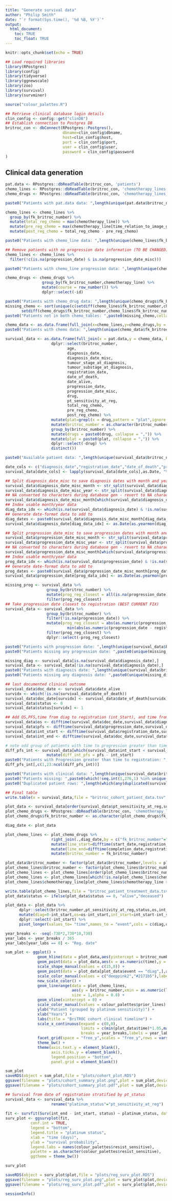 ```yaml
---
title: "Generate survival data"
author: "Philip Smith"
date: "`r format(Sys.time(), '%d %B, %Y')`"
output: 
  html_document:
    toc: TRUE
    toc_float: TRUE
---
```


```r
knitr::opts_chunk$set(echo = TRUE)
```

```r
## Load required libraries
library(RPostgres)
library(config)
library(tidyverse)
library(ggnewscale)
library(zoo)
library(survival)
library(survminer)
```

```r
source("colour_palettes.R")
```

```r
## Retrieve clinical database login details
clin_config <- config::get("clinDB")
## Establish connection to Postgres DB
britroc_con <- dbConnect(RPostgres::Postgres(),
                         dbname=clin_config$dbname,
                         host=clin_config$host,
                         port = clin_config$port,
                         user = clin_config$user,
                         password = clin_config$password
)
```

## Clinical data generation

```r
pat.data <- RPostgres::dbReadTable(britroc_con, 'patients')
chemo_lines <- RPostgres::dbReadTable(britroc_con, 'chemotherapy_lines')
chemo_drugs <- RPostgres::dbReadTable(britroc_con, 'chemotherapy_lines_drugs')
```

```r
paste0("Patients with pat.data data: ",length(unique(pat.data$britroc_number)))

chemo_lines <- chemo_lines %>%
  group_by(fk_britroc_number) %>%
  mutate(total_reg_chemo = max(chemotherapy_line)) %>%
  mutate(pre_reg_chemo = max(chemotherapy_line[time_relation_to_image_guided_biopsy == "before"])) %>%
  mutate(post_reg_chemo = total_reg_chemo - pre_reg_chemo)

paste0("Patients with chemo_line data: ",length(unique(chemo_lines$fk_britroc_number)))

## Remove patients with no progression date information (TO BE CHANGED)
chemo_lines <- chemo_lines %>%
  filter(!c(is.na(progression_date) & is.na(progression_date_misc)))

paste0("Patients with chemo_line progression data: ",length(unique(chemo_lines$fk_britroc_number)))

chemo_drugs <- chemo_drugs %>%
                group_by(fk_britroc_number,chemotherapy_line) %>%
                mutate(course = row_number()) %>%
                dplyr::select(-id)

paste0("Patients with chemo_drug data: ",length(unique(chemo_drugs$fk_britroc_number)))
missing_chemo <- sort(unique(c(setdiff(chemo_lines$fk_britroc_number,chemo_drugs$fk_britroc_number),
       setdiff(chemo_drugs$fk_britroc_number,chemo_lines$fk_britroc_number))))
paste0("Patients not in both chemo_tables: ",paste0(missing_chemo,collapse = ","))
```

```r
chemo_data <- as.data.frame(full_join(x=chemo_lines,y=chemo_drugs,by = c("fk_britroc_number","chemotherapy_line")))
paste0("Patients with chemo data: ",length(unique(chemo_data$fk_britroc_number)))

survival_data <- as.data.frame(full_join(x = pat.data,y = chemo_data, by = c("britroc_number"="fk_britroc_number")) %>%
                    dplyr::select(britroc_number,
                           age,
                           diagnosis_date,
                           diagnosis_date_misc,
                           tumour_stage_at_diagnosis,
                           tumour_substage_at_diagnosis,
                           registration_date,
                           date_of_death,
                           date_alive,
                           progression_date,
                           progression_date_misc,
                           drug,
                           pt_sensitivity_at_reg,
                           total_reg_chemo,
                           pre_reg_chemo,
                           post_reg_chemo) %>%
                    mutate(plat=grepl(x = drug,pattern = "plat",ignore.case = T)) %>%
                    mutate(britroc_number = as.character(britroc_number)) %>%
                    group_by(britroc_number) %>%
                    mutate(drugs = paste0(drug, collapse = ",")) %>%
                    mutate(plat = paste0(plat, collapse = ",")) %>%
                    dplyr::select(-drug) %>%
                    distinct())

paste0("Available patient data: ",length(unique(survival_data$britroc_number)))
```

```r
date_cols <- c("diagnosis_date","registration_date","date_of_death","progression_date","date_alive")
survival_data[date_cols] <- lapply(survival_data[date_cols],as.Date, "%m/%d/%Y")

## Split diagnosis_date_misc to save diagnosis dates with month and year data but no day
survival_data$diagnosis_date_misc_month <- str_split(survival_data$diagnosis_date_misc,pattern = " ",n = 2,simplify = T)[,1]
survival_data$diagnosis_date_misc_year <- str_split(survival_data$diagnosis_date_misc,pattern = " ",n = 2,simplify = T)[,2]
## NA converted to characters during database gen - revert to NA characters
survival_data$diagnosis_date_misc_month[which(survival_data$diagnosis_date_misc_month == "NA")] <- NA
## Index usable month/year data
diag_data_idx <- which(is.na(survival_data$diagnosis_date) & !is.na(survival_data$diagnosis_date_misc_month) & !is.na(survival_data$diagnosis_date_misc_year))
## Generate date-format data to add to 
diag_dates <- paste0(survival_data$diagnosis_date_misc_month[diag_data_idx],survival_data$diagnosis_date_misc_year[diag_data_idx])
survival_data$diagnosis_date[diag_data_idx] <- as.Date(as.yearmon(diag_dates, format = "%b%Y"))

## Split progression_date_misc to save progression dates with month and year data but no day
survival_data$progression_date_misc_month <- str_split(survival_data$progression_date_misc,pattern = " ",n = 2,simplify = T)[,1]
survival_data$progression_date_misc_year <- str_split(survival_data$progression_date_misc,pattern = " ",n = 2,simplify = T)[,2]
## NA converted to characters during database gen - revert to NA characters
survival_data$progression_date_misc_month[which(survival_data$progression_date_misc_month == "NA")] <- NA
## Index usable month/year data
prog_data_idx <- which(is.na(survival_data$progression_date) & !is.na(survival_data$progression_date_misc_month) & !is.na(survival_data$progression_date_misc_year))
## Generate date-format data to add to 
prog_dates <- paste0(survival_data$progression_date_misc_month[prog_data_idx],survival_data$progression_date_misc_year[prog_data_idx])
survival_data$progression_date[prog_data_idx] <- as.Date(as.yearmon(prog_dates, format = "%b%Y"))
```

```r
missing_prog <- survival_data %>%
                  group_by(britroc_number) %>%
                  mutate(prog_reg_closest = all(is.na(progression_date))) %>%
                  filter(prog_reg_closest)
## Take progression date closest to registration (BEST CURRENT FIX)
survival_data <- survival_data %>%
                  group_by(britroc_number) %>%
                  filter(!is.na(progression_date)) %>%
                  mutate(prog_reg_closest = abs(as.numeric(progression_date - registration_date)) == 
                           min(abs(as.numeric(progression_date - registration_date)),na.rm = T)) %>%
                  filter(prog_reg_closest) %>%
                  dplyr::select(-prog_reg_closest)

paste0("Patients with progression date: ",length(unique(survival_data$britroc_number)))
paste0("Patients missing any progression date: ",paste0(unique(missing_prog$britroc_number),collapse = ", "))
```

```r
missing_diag <- survival_data[is.na(survival_data$diagnosis_date),]
survival_data <- survival_data[!is.na(survival_data$diagnosis_date),]
paste0("Patients with diagnosis date: ",length(unique(survival_data$britroc_number)))
paste0("Patients missing any diagnosis date: ",paste0(unique(missing_diag$britroc_number),collapse = ", "))
```

```r
## last documented clinical outcome 
survival_data$doc_date <- survival_data$date_alive
survidx <- which(!is.na(survival_data$date_of_death))
survival_data$doc_date[survidx] <- survival_data$date_of_death[survidx]
survival_data$status <- 0
survival_data$status[survidx] <- 1

## Add OS,PFS,time from diag to registration (int_Start), and time from diag to end time point (int_end)
survival_data$os <- difftime(survival_data$doc_date,survival_data$diagnosis_date)
survival_data$pfs <- difftime(survival_data$progression_date,survival_data$diagnosis_date)
survival_data$int_start <- difftime(survival_data$registration_date,survival_data$diagnosis_date)
survival_data$int_end <- difftime(survival_data$doc_date,survival_data$diagnosis_date)
```

```r
# note odd group of patients with time to progression greater than time to registration - given that progression is the reason for registration
diff_pfs_int <- survival_data[which(survival_data$int_start < survival_data$pfs),] %>%
                  mutate(diff_int_pfs = pfs - int_start)
paste0("Patients with Progression greater than time to registration: ",length(unique(survival_data$britroc_number[which(survival_data$int_start < survival_data$pfs)])))
diff_pfs_int[,c(1,23:ncol(diff_pfs_int))]
```

```r
paste0("Patients with clinical data: ",length(unique(survival_data$britroc_number)))
paste0("Patients missing: ",paste0(which(!seq.int(1,276,1) %in% unique(survival_data$britroc_number)),collapse = ", "))
paste0("Duplicated patient rows: ",length(which(any(duplicated(survival_data$britroc_number)))))

## Final table
write.table(x = survival_data,file = "britroc_cohort_patient_data.tsv",quote = F,sep = "\t",row.names = F,col.names = T)
```

```r
plot_data <- survival_data[order(survival_data$pt_sensitivity_at_reg,survival_data$os,decreasing = FALSE),]
plot_chemo_drugs <- RPostgres::dbReadTable(britroc_con, 'chemotherapy_lines_drugs')
plot_chemo_drugs$fk_britroc_number <- as.character(plot_chemo_drugs$fk_britroc_number)

diag_date <- plot_data

plot_chemo_lines <- plot_chemo_drugs %>%
                    right_join(.,diag_date,by = c("fk_britroc_number"="britroc_number")) %>%
                    mutate(line_start=difftime(start_date,registration_date,units = "days")) %>%
                    mutate(line_end=difftime(completion_date,registration_date,units = "days")) %>%
                    mutate(britroc_number = fk_britroc_number)

plot_data$britroc_number <- factor(plot_data$britroc_number,levels = plot_data$britroc_number)
plot_chemo_lines$britroc_number <- factor(plot_chemo_lines$britroc_number,levels = plot_data$britroc_number)
plot_chemo_lines <- plot_chemo_lines[order(plot_chemo_lines$britroc_number),]
plot_chemo_lines <- plot_chemo_lines[which(!is.na(plot_chemo_lines$chemotherapy_line)),]
plot_chemo_lines$chemotherapy_line[plot_chemo_lines$chemotherapy_line > 4] <- "5+"

write.table(plot_chemo_lines,file = "britroc_patient_treatment_data.tsv",quote = F,sep = "\t",row.names = F,col.names = T)
plot_data$status <- ifelse(plot_data$status == 0, "alive","deceased")

plot_data <- plot_data %>%
      dplyr::select(britroc_number,pt_sensitivity_at_reg,status,os,int_start) %>%
      mutate(diag=0-int_start,os=os-int_start,int_start=int_start-int_start) %>%
      dplyr::select(-int_start) %>%
      pivot_longer(values_to= "time",names_to = "event",cols = c(diag,os))

year_breaks <- -seq(-730*2,730*10,730)
year_labs <- year_breaks / 365
year_labs[year_labs == 0] <- "Reg. date"

sum_plot <- ggplot() +
              geom_hline(data = plot_data,aes(yintercept = britroc_number),color = "grey95") +
              geom_point(data = plot_data,aes(x = as.numeric(time),y = britroc_number,shape = status,color = event)) +
              scale_shape_manual(values = c(15,0)) +
              geom_point(data = plot_data[plot_data$event == "diag",],aes(x = as.numeric(time),y = britroc_number,color = event),shape = 15) +
              scale_color_manual(values = c("deeppink2","#2171b5"),labels = c("diagnosis","last follow up")) +
              new_scale_color() +
              geom_linerange(data = plot_chemo_lines,
                             aes(y = britroc_number,xmin = as.numeric(line_start),xmax = as.numeric(line_end),color = chemotherapy_line),
                             size = 1,alpha = 0.8) +
              geom_vline(xintercept = 0) +
              scale_color_manual(values = colour_palettes$prior_lines) +
              ylab("Patient (grouped by platinum sensitivity)") +
              xlab("Years") +
              labs(title = "BriTROC cohort clinical timeline") +
              scale_x_continuous(expand = c(0,0),
                                 limits = c(min(plot_data$time)*1.05,max(plot_data$time)*1.05),
                                 breaks = year_breaks,labels = year_labs) +
              facet_grid(space = "free_y",scales = "free_y",rows = vars(pt_sensitivity_at_reg),switch = "y") +
              theme_bw() +
              theme(axis.text.y = element_blank(),
                    axis.ticks.y = element_blank(),
                    legend.position = "bottom",
                    panel.grid = element_blank())

sum_plot
saveRDS(object = sum_plot,file = "plots/cohort_plot.RDS")
ggsave(filename = "plots/cohort_summary_plot.png",plot = sum_plot,device = "png",width = 12,height = 9,dpi = 300,units = "in")
ggsave(filename = "plots/cohort_summary_plot.pdf",plot = sum_plot,device = "pdf",width = 12,height = 9,dpi = 300,units = "in")
```

```r
## Survival from date of registration stratified by pt_status
survival_data <- survival_data %>%
                    rename("platinum_status"="pt_sensitivity_at_reg")
    
fit <- survfit(Surv(int_end - int_start, status) ~ platinum_status, data = survival_data)
surv_plot <- ggsurvplot(fit,
           conf.int = TRUE,
           legend = "bottom",
           legend.title = "platinum status",
           xlab = "time (days)",
           ylab = "survival probability",
           legend.labs = names(colour_palettes$resist_sensitive),
           palette = as.character(colour_palettes$resist_sensitive),
           ggtheme = theme_bw())

surv_plot

saveRDS(object = surv_plot$plot,file = "plots/reg_surv_plot.RDS")
ggsave(filename = "plots/reg_surv_plot.png",plot = surv_plot$plot,device = "png",width = 8,height = 8,dpi = 300,units = "in")
ggsave(filename = "plots/reg_surv_plot.pdf",plot = surv_plot$plot,device = "pdf",width = 8,height = 8,dpi = 300,units = "in")
```

```r
sessionInfo()
```
